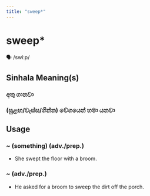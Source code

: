 ```yaml
---
title: "sweep*"
---
```


# sweep*

🗣️ /swiːp/

## Sinhala Meaning(s)

### අතු ගානවා
### (සුළඟ/වැස්ස/ගින්න) වේගයෙන් හමා යනවා

## Usage

### ~ (something) (adv./prep.)

- She swept the floor with a broom.


### ~ (adv./prep.)

- He asked for a broom to sweep the dirt off the porch.

